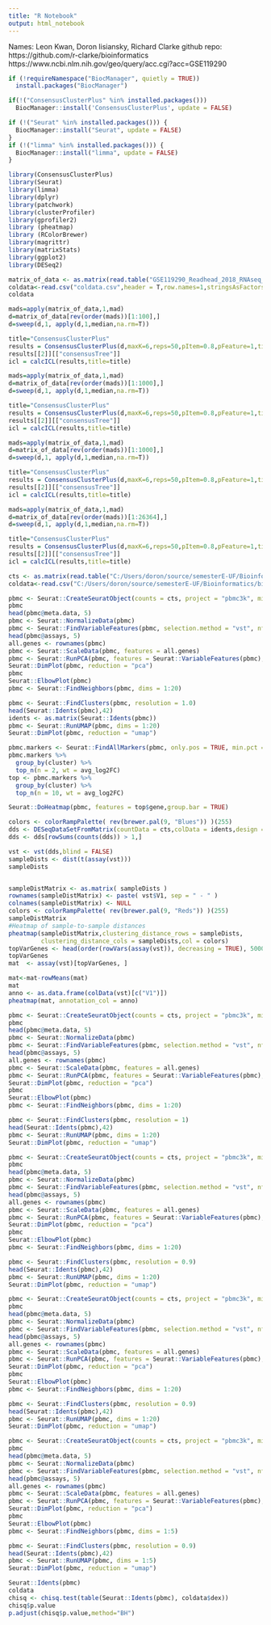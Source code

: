 ```yaml
---
title: "R Notebook"
output: html_notebook
---
```


Names: Leon Kwan, Doron lisiansky, Richard Clarke
github repo: https://github.com/r-clarke/bioinformatics
https://www.ncbi.nlm.nih.gov/geo/query/acc.cgi?acc=GSE119290

```r
if (!requireNamespace("BiocManager", quietly = TRUE))
  install.packages("BiocManager")

if(!("ConsensusClusterPlus" %in% installed.packages()))
  BiocManager::install('ConsensusClusterPlus', update = FALSE)

if (!("Seurat" %in% installed.packages())) {
  BiocManager::install("Seurat", update = FALSE)
}
if (!("limma" %in% installed.packages())) {
  BiocManager::install("limma", update = FALSE)
}


```

```r

library(ConsensusClusterPlus)
library(Seurat)
library(limma)
library(dplyr)
library(patchwork)
library(clusterProfiler)
library(gprofiler2)
library (pheatmap)
library (RColorBrewer)
library(magrittr)
library(matrixStats)
library(ggplot2)
library(DESeq2)
```

```r
matrix_of_data <- as.matrix(read.table("GSE119290_Readhead_2018_RNAseq_gene_counts.txt"))
coldata<-read.csv("coldata.csv",header = T,row.names=1,stringsAsFactors=T)
coldata
```

```r
mads=apply(matrix_of_data,1,mad)
d=matrix_of_data[rev(order(mads))[1:100],]
d=sweep(d,1, apply(d,1,median,na.rm=T))

title="ConsensusClusterPlus"
results = ConsensusClusterPlus(d,maxK=6,reps=50,pItem=0.8,pFeature=1,title=title,clusterAlg="hc",distance="pearson")
results[[2]][["consensusTree"]]
icl = calcICL(results,title=title)

```
```r
mads=apply(matrix_of_data,1,mad)
d=matrix_of_data[rev(order(mads))[1:1000],]
d=sweep(d,1, apply(d,1,median,na.rm=T))

title="ConsensusClusterPlus"
results = ConsensusClusterPlus(d,maxK=6,reps=50,pItem=0.8,pFeature=1,title=title,clusterAlg="hc",distance="pearson")
results[[2]][["consensusTree"]]
icl = calcICL(results,title=title)
```

```r
mads=apply(matrix_of_data,1,mad)
d=matrix_of_data[rev(order(mads))[1:1000],]
d=sweep(d,1, apply(d,1,median,na.rm=T))

title="ConsensusClusterPlus"
results = ConsensusClusterPlus(d,maxK=6,reps=50,pItem=0.8,pFeature=1,title=title,clusterAlg="hc",distance="pearson")
results[[2]][["consensusTree"]]
icl = calcICL(results,title=title)
```
```r
mads=apply(matrix_of_data,1,mad)
d=matrix_of_data[rev(order(mads))[1:26364],]
d=sweep(d,1, apply(d,1,median,na.rm=T))

title="ConsensusClusterPlus"
results = ConsensusClusterPlus(d,maxK=6,reps=50,pItem=0.8,pFeature=1,title=title,clusterAlg="hc",distance="pearson")
results[[2]][["consensusTree"]]
icl = calcICL(results,title=title)
```
```r
cts <- as.matrix(read.table("C:/Users/doron/source/semesterE-UF/Bioinformatics/bioinformatics/GSE119290_Readhead_2018_RNAseq_gene_counts.txt"))
coldata<-read.csv("C:/Users/doron/source/semesterE-UF/Bioinformatics/bioinformatics/coldata.csv",header = T,row.names=1,stringsAsFactors=T)

```

```r
pbmc <- Seurat::CreateSeuratObject(counts = cts, project = "pbmc3k", min.cells = 3, min.features = 200)
pbmc
head(pbmc@meta.data, 5)
pbmc <- Seurat::NormalizeData(pbmc)
pbmc <- Seurat::FindVariableFeatures(pbmc, selection.method = "vst", nfeatures = 5000)
head(pbmc@assays, 5)
all.genes <- rownames(pbmc)
pbmc <- Seurat::ScaleData(pbmc, features = all.genes)
pbmc <- Seurat::RunPCA(pbmc, features = Seurat::VariableFeatures(pbmc), npcs =43)
Seurat::DimPlot(pbmc, reduction = "pca")
pbmc
Seurat::ElbowPlot(pbmc)
pbmc <- Seurat::FindNeighbors(pbmc, dims = 1:20)

pbmc <- Seurat::FindClusters(pbmc, resolution = 1.0)
head(Seurat::Idents(pbmc),42)
idents <- as.matrix(Seurat::Idents(pbmc))
pbmc <- Seurat::RunUMAP(pbmc, dims = 1:20)
Seurat::DimPlot(pbmc, reduction = "umap")
```

```r
pbmc.markers <- Seurat::FindAllMarkers(pbmc, only.pos = TRUE, min.pct = 0.25, logfc.threshold = 0.25)
pbmc.markers %>%
  group_by(cluster) %>%
  top_n(n = 2, wt = avg_log2FC)
top <- pbmc.markers %>%
  group_by(cluster) %>%
  top_n(n = 10, wt = avg_log2FC)

Seurat::DoHeatmap(pbmc, features = top$gene,group.bar = TRUE) 

colors <- colorRampPalette( rev(brewer.pal(9, "Blues")) )(255)
dds <- DESeqDataSetFromMatrix(countData = cts,colData = idents,design = ~ V1)
dds <- dds[rowSums(counts(dds)) > 1,]

vst <- vst(dds,blind = FALSE)
sampleDists <- dist(t(assay(vst)))
sampleDists


sampleDistMatrix <- as.matrix( sampleDists )
rownames(sampleDistMatrix) <- paste( vst$V1, sep = " - " )
colnames(sampleDistMatrix) <- NULL
colors <- colorRampPalette( rev(brewer.pal(9, "Reds")) )(255)
sampleDistMatrix
#Heatmap of sample-to-sample distances
pheatmap(sampleDistMatrix,clustering_distance_rows = sampleDists,
         clustering_distance_cols = sampleDists,col = colors)
topVarGenes <- head(order(rowVars(assay(vst)), decreasing = TRUE), 5000)
topVarGenes
mat  <- assay(vst)[topVarGenes, ]

mat<-mat-rowMeans(mat)
mat
anno <- as.data.frame(colData(vst)[c("V1")])
pheatmap(mat, annotation_col = anno)
```

```r
pbmc <- Seurat::CreateSeuratObject(counts = cts, project = "pbmc3k", min.cells = 3, min.features = 200)
pbmc
head(pbmc@meta.data, 5)
pbmc <- Seurat::NormalizeData(pbmc)
pbmc <- Seurat::FindVariableFeatures(pbmc, selection.method = "vst", nfeatures = 10000)
head(pbmc@assays, 5)
all.genes <- rownames(pbmc)
pbmc <- Seurat::ScaleData(pbmc, features = all.genes)
pbmc <- Seurat::RunPCA(pbmc, features = Seurat::VariableFeatures(pbmc), npcs =43)
Seurat::DimPlot(pbmc, reduction = "pca")
pbmc
Seurat::ElbowPlot(pbmc)
pbmc <- Seurat::FindNeighbors(pbmc, dims = 1:20)

pbmc <- Seurat::FindClusters(pbmc, resolution = 1)
head(Seurat::Idents(pbmc),42)
pbmc <- Seurat::RunUMAP(pbmc, dims = 1:20)
Seurat::DimPlot(pbmc, reduction = "umap")
```


```r
pbmc <- Seurat::CreateSeuratObject(counts = cts, project = "pbmc3k", min.cells = 3, min.features = 200)
pbmc
head(pbmc@meta.data, 5)
pbmc <- Seurat::NormalizeData(pbmc)
pbmc <- Seurat::FindVariableFeatures(pbmc, selection.method = "vst", nfeatures = 1000)
head(pbmc@assays, 5)
all.genes <- rownames(pbmc)
pbmc <- Seurat::ScaleData(pbmc, features = all.genes)
pbmc <- Seurat::RunPCA(pbmc, features = Seurat::VariableFeatures(pbmc), npcs =43)
Seurat::DimPlot(pbmc, reduction = "pca")
pbmc
Seurat::ElbowPlot(pbmc)
pbmc <- Seurat::FindNeighbors(pbmc, dims = 1:20)

pbmc <- Seurat::FindClusters(pbmc, resolution = 0.9)
head(Seurat::Idents(pbmc),42)
pbmc <- Seurat::RunUMAP(pbmc, dims = 1:20)
Seurat::DimPlot(pbmc, reduction = "umap")
```

```r
pbmc <- Seurat::CreateSeuratObject(counts = cts, project = "pbmc3k", min.cells = 3, min.features = 200)
pbmc
head(pbmc@meta.data, 5)
pbmc <- Seurat::NormalizeData(pbmc)
pbmc <- Seurat::FindVariableFeatures(pbmc, selection.method = "vst", nfeatures = 100)
head(pbmc@assays, 5)
all.genes <- rownames(pbmc)
pbmc <- Seurat::ScaleData(pbmc, features = all.genes)
pbmc <- Seurat::RunPCA(pbmc, features = Seurat::VariableFeatures(pbmc), npcs =43)
Seurat::DimPlot(pbmc, reduction = "pca")
pbmc
Seurat::ElbowPlot(pbmc)
pbmc <- Seurat::FindNeighbors(pbmc, dims = 1:20)

pbmc <- Seurat::FindClusters(pbmc, resolution = 0.9)
head(Seurat::Idents(pbmc),42)
pbmc <- Seurat::RunUMAP(pbmc, dims = 1:20)
Seurat::DimPlot(pbmc, reduction = "umap")
```


```r
pbmc <- Seurat::CreateSeuratObject(counts = cts, project = "pbmc3k", min.cells = 3, min.features = 200)
pbmc
head(pbmc@meta.data, 5)
pbmc <- Seurat::NormalizeData(pbmc)
pbmc <- Seurat::FindVariableFeatures(pbmc, selection.method = "vst", nfeatures = 10)
head(pbmc@assays, 5)
all.genes <- rownames(pbmc)
pbmc <- Seurat::ScaleData(pbmc, features = all.genes)
pbmc <- Seurat::RunPCA(pbmc, features = Seurat::VariableFeatures(pbmc), npcs =43)
Seurat::DimPlot(pbmc, reduction = "pca")
pbmc
Seurat::ElbowPlot(pbmc)
pbmc <- Seurat::FindNeighbors(pbmc, dims = 1:5)

pbmc <- Seurat::FindClusters(pbmc, resolution = 0.9)
head(Seurat::Idents(pbmc),42)
pbmc <- Seurat::RunUMAP(pbmc, dims = 1:5)
Seurat::DimPlot(pbmc, reduction = "umap")
```


```r
Seurat::Idents(pbmc)
coldata
chisq <- chisq.test(table(Seurat::Idents(pbmc), coldata$dex))
chisq$p.value
p.adjust(chisq$p.value,method="BH")
```